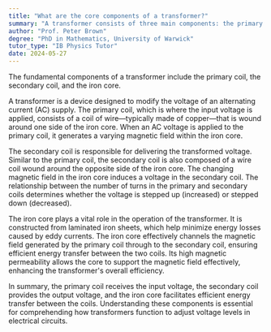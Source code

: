 ```yaml
---
title: "What are the core components of a transformer?"
summary: "A transformer consists of three main components: the primary coil, the secondary coil, and the iron core, which work together to transfer electrical energy between circuits."
author: "Prof. Peter Brown"
degree: "PhD in Mathematics, University of Warwick"
tutor_type: "IB Physics Tutor"
date: 2024-05-27
---
```


The fundamental components of a transformer include the primary coil, the secondary coil, and the iron core.

A transformer is a device designed to modify the voltage of an alternating current (AC) supply. The primary coil, which is where the input voltage is applied, consists of a coil of wire—typically made of copper—that is wound around one side of the iron core. When an AC voltage is applied to the primary coil, it generates a varying magnetic field within the iron core.

The secondary coil is responsible for delivering the transformed voltage. Similar to the primary coil, the secondary coil is also composed of a wire coil wound around the opposite side of the iron core. The changing magnetic field in the iron core induces a voltage in the secondary coil. The relationship between the number of turns in the primary and secondary coils determines whether the voltage is stepped up (increased) or stepped down (decreased).

The iron core plays a vital role in the operation of the transformer. It is constructed from laminated iron sheets, which help minimize energy losses caused by eddy currents. The iron core effectively channels the magnetic field generated by the primary coil through to the secondary coil, ensuring efficient energy transfer between the two coils. Its high magnetic permeability allows the core to support the magnetic field effectively, enhancing the transformer's overall efficiency.

In summary, the primary coil receives the input voltage, the secondary coil provides the output voltage, and the iron core facilitates efficient energy transfer between the coils. Understanding these components is essential for comprehending how transformers function to adjust voltage levels in electrical circuits.
    